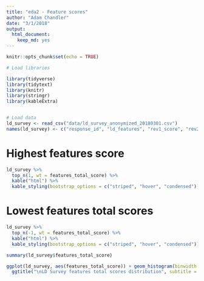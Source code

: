 ```yaml
---
title: "eda2 - Feature scores"
author: "Adam Chandler"
date: "3/1/2018"
output: 
  html_document: 
    keep_md: yes
---
```


```r
knitr::opts_chunk$set(echo = TRUE)
```

```r

# Load libraries

library(tidyverse)
library(tidytext)
library(knitr)
library(stringr)
library(kableExtra)


# Load data
ld_survey <- read_csv("data/ld_survey_anonymized_20180301.csv")
names(ld_survey) <- c("response_id", "ld_features", "rev1_score", "rev2_score", "rev3_score", "rev4_score", "features_total_score")

```


# Highest features score

```r

ld_survey %>%
  top_n(1, wt = features_total_score) %>%
  kable("html") %>%
  kable_styling(bootstrap_options = c("striped", "hover", "condensed"))

```

# Lowest features total scores


```r

ld_survey %>%
  top_n(-1, wt = features_total_score) %>%
  kable("html") %>%
  kable_styling(bootstrap_options = c("striped", "hover", "condensed"))

```


```r

summary(ld_survey$features_total_score)

ggplot(ld_survey, aes(features_total_score)) + geom_histogram(binwidth = 1) +
  ggtitle("\nLD Survey features total scores distribution", subtitle = "D4D")

```

